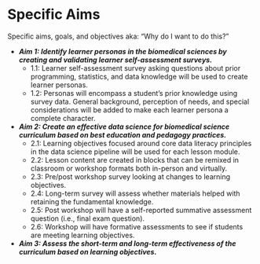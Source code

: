 # Specific Aims

<!--
At the conclusion of the third paragraph, the reviewer should know the logical
steps that you plan to take during the course of the proposed plan of work that will
allow you to fully test your central hypothesis and achieve your overall objective
identified in the second paragraph and therefore solve the problem, address the
issue, or fill the gap in the knowledge base identified in the opening paragraph.


clearly identify for the reviewers each of the detailed steps that you will take during the course of
this grant in order to test the hypothesis or address the critical need and achieve the overall
objective.

your specific aims or goals must
clearly grow out of your central hypothesis or statement-of-need because they are the means by
which you will test the hypothesis or fill the need

brief, informative, attention-
getting headlines

project, to the extent possible, is not the what (the description of the activity itself) but the why
(what you expect to achieve once the described activities have been completed)

must fully test your central hypothesis or fill the need

Each aim or goal should be approximately equal with respect to the amount of work it will
entail and the importance it has to the successful completion of the overall project.

The first aim or
goal must flow logically into and be related to the second, and so on; however, none can be
absolutely dependent upon an expected outcome of an earlier aim. 

hypothesis-driven proposal, follow each with a second bullet that summarizes the working
hypothesis for that aim. If you are writing a statement-of-need
usually helpful to write a brief descriptor that would help explain the activity (or activities) that will
be undertaken to achieve the aim or goal.

not necessary (or even advisable) to provide a lot
of detail her
-->

Specific aims, goals, and objectives
aka: "Why do I want to do this?"

- **_Aim 1: Identify learner personas in the biomedical sciences by creating and validating learner self-assessment surveys._**
  - 1.1: Learner self-assessment survey asking questions about prior programming, statistics, and data knowledge will be used to create learner personas.
  - 1.2: Personas will encompass a student's prior knowledge using survey data. General background, perception of needs, and special considerations will be added to make each learner persona a complete character.
- **_Aim 2: Create an effective data science for biomedical science curriculum based on best education and pedagogy practices._**
  - 2.1: Learning objectives focused around core data literacy principles in the data science pipeline will be used for each lesson module.
  - 2.2: Lesson content are created in blocks that can be remixed in classroom or workshop formats both in-person and virtually.
  - 2.3: Pre/post workshop survey looking at changes to learning objectives.
  - 2.4: Long-term survey will assess whether materials helped with retaining the fundamental knowledge.
  - 2.5: Post workshop will have a self-reported summative assessment question (i.e., final exam question).
  - 2.6: Workshop will have formative assessments to see if students are meeting learning objectives.
- **_Aim 3: Assess the short-term and long-term effectiveness of the curriculum based on learning objectives._**


<!--
Specific activities that you will undertake to achieve the objective of the proposal.
 
1) to delineate for the reviewers exactly what the specific steps that you will
take during the tenure of this project will be in order to achieve the overall objective identified in
the second paragraph
2) to address the important problem or critical need that you identified
in the opening paragraph

important linkage that must exist
your aims or goals must grow out of and be completely concordant with either
your central hypothesis or your statement-of-need.

project into several manageable units

two (as a minimum) and four (as a maximum)
written as exciting, brief, conceptual headlines

inform the reviewers why you want to do what you are proposing
conceptually formulated rather than descriptive

"Why do I want to do this?"

related to the others,
avoid having the feasibility of one aim or goal critically dependent
upon a specific outcome of a related aim or goal.

-->



